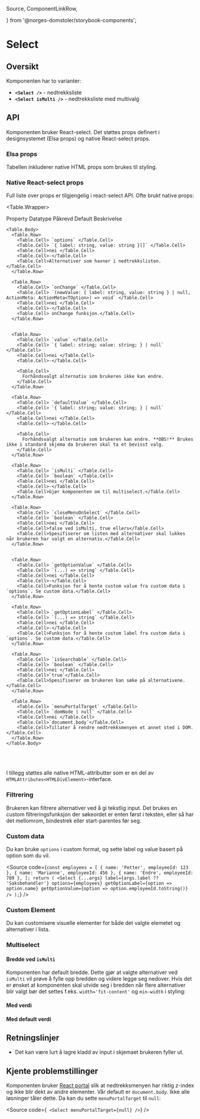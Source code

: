   Source,
  ComponentLinkRow,

} from '@norges-domstoler/storybook-components';


<Meta title="dds-components/Select/Docs" />

# Select

<ComponentLinkRow
  docsHref="https://design.domstol.no/987b33f71/p/19970c-select/b/98ef83"
  figmaHref="https://www.figma.com/file/ewqSDmkgqDQ5PyOsRp4V5b/?node-id=155%3A38"
  githubHref="https://github.com/domstolene/designsystem/tree/main/packages/components/src/components/Select"
/>

## Oversikt

Komponenten har to varianter:

- **`<Select />`** - nedtrekksliste
- **`<Select isMulti />`** - nedtrekksliste med multivalg

## API

Komponenten bruker <Link href="https://react-select.com/home" external>React-select</Link>. Det støttes props definert i designsystemet (Elsa props) og native React-select props.

<Canvas of={SelectStories.Default} sourceState="shown" />

### Elsa props

Tabellen inkluderer native HTML props som brukes til styling.

<Controls of={SelectStories.Default} />

### Native React-select props

Full liste over props er tilgjengelig i <Link href="https://react-select.com/props" external>react-select API</Link>. Ofte brukt native props:

<Table.Wrapper>
  <Table density="compact">
    <Table.Head>
      <Table.Row type="head">
        <Table.Cell type="head">Property</Table.Cell>
        <Table.Cell type="head">Datatype</Table.Cell>
        <Table.Cell type="head">Påkrevd</Table.Cell>
        <Table.Cell type="head">Default</Table.Cell>
        <Table.Cell type="head">Beskrivelse</Table.Cell>
      </Table.Row>
    </Table.Head>

    <Table.Body>
      <Table.Row>
        <Table.Cell> `options` </Table.Cell>
        <Table.Cell> `{ label: string, value: string }[]` </Table.Cell>
        <Table.Cell>nei </Table.Cell>
        <Table.Cell>-</Table.Cell>
        <Table.Cell>Alternativer som havner i nedtrekkslisten. </Table.Cell>
      </Table.Row>

      <Table.Row>
        <Table.Cell> `onChange` </Table.Cell>
        <Table.Cell> `(newValue: { label: string, value: string } | null, ActionMeta: ActionMeta<TOption>) => void` </Table.Cell>
        <Table.Cell>nei </Table.Cell>
        <Table.Cell>-</Table.Cell>
        <Table.Cell> onChange funksjon.</Table.Cell>
      </Table.Row>


      <Table.Row>
        <Table.Cell> `value` </Table.Cell>
        <Table.Cell> `{ label: string; value: string; } | null` </Table.Cell>
        <Table.Cell>nei </Table.Cell>
        <Table.Cell>-</Table.Cell>

        <Table.Cell>
          Forhåndsvalgt alternativ som brukeren ikke kan endre.
        </Table.Cell>
      </Table.Row>

      <Table.Row>
        <Table.Cell> `defaultValue` </Table.Cell>
        <Table.Cell> `{ label: string; value: string; } | null` </Table.Cell>
        <Table.Cell>nei </Table.Cell>
        <Table.Cell>-</Table.Cell>

        <Table.Cell>
          Forhåndsvalgt alternativ som brukeren kan endre. **OBS!** Brukes ikke i standard skjema da brukeren skal ta et bevisst valg.
        </Table.Cell>
      </Table.Row>

      <Table.Row>
        <Table.Cell> `isMulti` </Table.Cell>
        <Table.Cell> `boolean` </Table.Cell>
        <Table.Cell>nei </Table.Cell>
        <Table.Cell>-</Table.Cell>
        <Table.Cell>Gjør komponenten om til multiselect.</Table.Cell>
      </Table.Row>

      <Table.Row>
        <Table.Cell> `closeMenuOnSelect` </Table.Cell>
        <Table.Cell> `boolean` </Table.Cell>
        <Table.Cell>nei </Table.Cell>
        <Table.Cell>false ved isMulti, true ellers</Table.Cell>
        <Table.Cell>Spesifiserer om listen med alternativer skal lukkes når brukeren har valgt en alternativ.</Table.Cell>
      </Table.Row>


      <Table.Row>
        <Table.Cell> `getOptionValue` </Table.Cell>
        <Table.Cell> `(...) => string` </Table.Cell>
        <Table.Cell>nei </Table.Cell>
        <Table.Cell>-</Table.Cell>
        <Table.Cell>Funksjon for å hente custom value fra custom data i `options`. Se custom data.</Table.Cell>
      </Table.Row>

      <Table.Row>
        <Table.Cell> `getOptionLabel` </Table.Cell>
        <Table.Cell> `(...) => string` </Table.Cell>
        <Table.Cell>nei </Table.Cell>
        <Table.Cell>-</Table.Cell>
        <Table.Cell>Funksjon for å hente custom label fra custom data i `options`. Se custom data.</Table.Cell>
      </Table.Row>

      <Table.Row>
        <Table.Cell> `isSearchable` </Table.Cell>
        <Table.Cell> `boolean` </Table.Cell>
        <Table.Cell>nei </Table.Cell>
        <Table.Cell>`true`</Table.Cell>
        <Table.Cell>Spesifiserer om brukeren kan søke på alternativene.</Table.Cell>
      </Table.Row>

      <Table.Row>
        <Table.Cell> `menuPortalTarget` </Table.Cell>
        <Table.Cell> `domNode | null` </Table.Cell>
        <Table.Cell>nei </Table.Cell>
        <Table.Cell>`document.body`</Table.Cell>
        <Table.Cell>Tillater å rendre nedtrekksmenyen et annet sted i DOM.</Table.Cell>
      </Table.Row>
    </Table.Body>

  </Table>
</Table.Wrapper>

<br />

I tillegg støttes alle native HTML-attributter som er en del av `HTMLAttributes<HTMLDivElement>`-interface.

### Filtrering

Brukeren kan filtrere alternativer ved å gi tekstlig input. Det brukes en custom filtreringsfunksjon der søkeordet er enten først i teksten, eller så har det mellomrom, bindestrek eller start-parentes før seg.

### Custom data

Du kan bruke `options` i custom format, og sette label og value basert på option som du vil.

<Canvas of={SelectStories.CustomData} />

<Source
  code={`const employees = [
    { name: 'Petter', employeeId: 123 },
    { name: 'Marianne', employeeId: 456 },
    { name: 'Endre', employeeId: 789 },
  ];
  return (
    <Select
      {...args}
      label={args.label ?? 'Saksbehandler'}
      options={employees}
      getOptionLabel={option => option.name}
      getOptionValue={option => option.employeeId.toString()}
    />
  );`}
/>

### Custom Element

Du kan customisere visuelle elementer for både det valgte elemetet og alternativer i lista.

<Canvas of={SelectStories.CustomElement} />

### Multiselect

<Canvas of={MultiSelectStories.Default} sourceState="shown" />
<Controls of={MultiSelectStories.Default} />

#### Bredde ved `isMulti`

Komponenten har default bredde. Dette gjør at valgte alternativer ved `isMulti` vil prøve å fylle opp bredden og videre legge seg nedover. Hvis det er ønsket at komponenten skal utvide seg i bredden når flere alternativer blir valgt bør det settes f.eks. `width='fit-content'` og `min-width` i styling:

<Canvas of={MultiSelectStories.WithFitContent} sourceState="shown" />

#### Med verdi

<Canvas of={MultiSelectStories.WithValue} sourceState="shown" />

#### Med default verdi

<Canvas of={MultiSelectStories.WithDefaultValue} sourceState="shown" />

## Retningslinjer

- Det kan være lurt å lagre kladd av input i skjemaet brukeren fyller ut.

## Kjente problemstillinger

Komponenten bruker [React portal](https://react.dev/reference/react-dom/createPortal) slik at nedtrekksmenyen har riktig z-index og ikke blir dekt av andre elementer. Vår default er `document.body`. Ikke alle løsninger tåler dette. Da kan du sette `menuPortalTarget` til `null`:

<Source code={` <Select menuPortalTarget={null} />`} />
